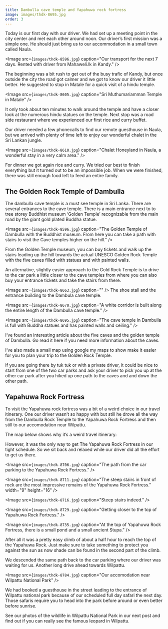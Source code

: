 ```yaml
---
title: Dambulla cave temple and Yapahuwa rock fortress
image: images/thdk-8695.jpg
order: 3
---
```


Today is our first day with our driver. We had set up a meeting point in the city center and met each other around noon. Our driver’s first mission was a simple one. He should just bring us to our accommodation in a small town called Naula.

<Image
    src={`images/thdk-8596.jpg`}
    caption="Our transport for the next 7 days. Rented with driver from Mahaweli.lk in Kandy."
/>

The beginning was a bit rush to get out of the busy trafic of Kandy, but once outside the city the road got calmer and we got to know our driver it little better. He suggested to stop in Matale for a quick visit of a hindu temple.

<Image
    src={`images/thdk-8605.jpg`}
    caption="Sri Muthumariamman Temple in Matale"
/>

It only took about ten minutes to walk around the temple and have a closer look at the numerous hindu statues on the temple. Next stop was a road side restaurant where we experienced our first rice and curry buffet.

Our driver needed a few phonecalls to find our remote guesthouse in Naula, but we arrived with plenty of time left to enjoy our wonderful chalet in the Sri Lankan jungle.

<Image
    src={`images/thdk-8610.jpg`}
    caption="Chalet Honeyland in Naula, a wonderful stay in a very calm area."
/>

For dinner we got again rice and curry. We tried our best to finish everything but it turned out to be an impossible job. When we were finished, there was still enough food left to feed an entire family.

## The Golden Rock Temple of Dambulla

The dambulla cave temple is a must see temple in Sri Lanka. There are several entrances to the cave temple. There is a main entrance next to to tree storey Buddhist museum ‘Golden Temple’ recognizable from the main road by the giant gold plated Buddha statue.

<Image
    src={`images/thdk-8596.jpg`}
    caption="The Golden Temple of Dambulla with the Buddhist museum. From here you can take a path with stairs to visit the Cave temples higher on the hill."
/>

From the Golden Temple museum, you can buy tickets and walk up the stairs leading up the hill towards the actual UNESCO Golden Rock Temple with the five caves filled with statues and with painted walls.

An alternative, slightly easier approach to the Gold Rock Temple is to drive to the car park a little closer to the cave temples from where you can also buy your entrance tickets and take the stairs from there.

<Image
    src={`images/thdk-8663.jpg`}
    caption=""
/>
The shoe stall and the entrance building to the Dambula cave temple.

<Image
    src={`images/thdk-8670.jpg`}
    caption="A white corridor is built along the entire length of the Dambulla cave temple."
/>

<Image
    src={`images/thdk-8695.jpg`}
    caption="The cave temple in Dambulla is full with Buddha statues and has painted walls and ceiling."
/>

I’ve found an interesting article about the five caves and the golden temple of Dambulla. Go read it here if you need more information about the caves.

I’ve also made a small map using google my maps to show make it easier for you to plan your trip to the Golden Rock Temple.

 



If you are going there by tuk tuk or with a private driver, it could be nice to start from one of the two car parks and ask your driver to pick you up at the other car park after you hiked up one path to the caves and and down the other path.

## Yapahuwa Rock Fortress
To visit the Yapahuwa rock fortress was a  bit of a weird choice in our travel itinerary. One our driver wasn’t so happy with but still he drove all the way from the Dambulla Rock Temple to the Yapahuwa Rock Fortress and then still to our accomodation near Wilpattu.

The map below shows why it’s a weird travel itinerary:



However, it was the only way to get The Yapahuwa Rock Fortress in our tight schedule. So we sit back and relaxed while our driver did all the effort to get us there.

<Image
    src={`images/thdk-8706.jpg`}
    caption="The path from the car parking to the Yapahuwa Rock Fortress."
/>


<Image
    src={`images/thdk-8711.jpg`}
    caption="The steep stairs in front of rock are the most impressive remains of the Yapahuwa Rock Fortress."
    width="9"
    height="16"
/>


<Image
    src={`images/thdk-8716.jpg`}
    caption="Steep stairs indeed."
/>


<Image
    src={`images/thdk-8729.jpg`}
    caption="Getting closer to the top of Yapahuwa Rock Fortress."
/>


<Image
    src={`images/thdk-8735.jpg`}
    caption="At the top of Yapahuwa Rock Fortress, there is a small pond and a small ancient Stupa."
/>

After all it was a pretty easy climb of about a half hour to reach the top of the Yapahuwa Rock. Just make sure to take something to protect you against the sun as now shade can be found in the second part of the climb.

We descended the same path back to the car parking where our driver was waiting for us. Another long drive ahead towards Wilpattu.

<Image
    src={`images/thdk-8784.jpg`}
    caption="Our accomodation near Wilpattu National Park"
/>

We had booked a guesthouse in the street leading to the entrance of Wilpattu national park because of our scheduled full day safari the next day. Those safaris require you to head into the park before around or even better before sunrise.

See our photos of the wildlife in Wilpattu National Park in our next post and find out if you can really see the famous leopard in Wilpattu.